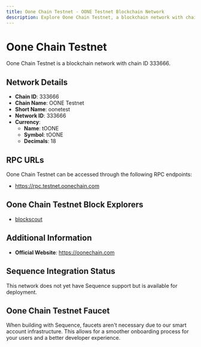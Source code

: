 ```yaml
--- 
title: Oone Chain Testnet - OONE Testnet Blockchain Network
description: Explore Oone Chain Testnet, a blockchain network with chain ID 333666. Learn about its native currency, tOONE, and how to interact with the network.
---
```


# Oone Chain Testnet

Oone Chain Testnet is a blockchain network with chain ID 333666.

## Network Details

- **Chain ID**: 333666
- **Chain Name**: OONE Testnet
- **Short Name**: oonetest
- **Network ID**: 333666
- **Currency**: 
  - **Name**: tOONE
  - **Symbol**: tOONE
  - **Decimals**: 18

## RPC URLs

Oone Chain Testnet can be accessed through the following RPC endpoints:

- https://rpc.testnet.oonechain.com

## Oone Chain Testnet Block Explorers

- [blockscout](https://testnet.oonescan.com)

## Additional Information

- **Official Website**: https://oonechain.com

## Sequence Integration Status

This network does not yet have Sequence support but is available for deployment.

## Oone Chain Testnet Faucet

When building with Sequence, faucets aren't necessary due to our smart account infrastructure. This allows for a smoother onboarding process for your users and a better developer experience.
